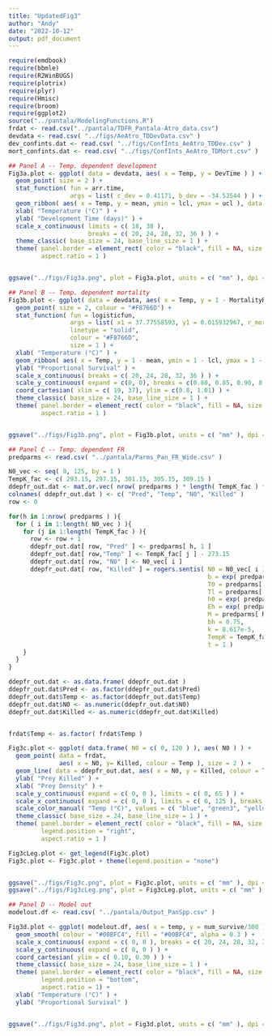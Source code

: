 ```yaml
---
title: "UpdatedFig3"
author: "Andy"
date: "2022-10-12"
output: pdf_document
---
```


```r
require(emdbook)
require(bbmle)
require(R2WinBUGS)
require(plotrix)
require(plyr)
require(Hmisc)
require(broom)
require(ggplot2)
source("../pantala/ModelingFunctions.R")
frdat <- read.csv("../pantala/TDFR_Pantala-Atro_data.csv")
devdata <- read.csv( "../figs/AeAtro_TDDevData.csv" )
dev_confints.dat <- read.csv( "../figs/ConfInts_AeAtro_TDDev.csv" )
mort_confints.dat <- read.csv( "../figs/ConfInts_AeAtro_TDMort.csv" )

```


```r
## Panel A -- Temp. dependent development
Fig3a.plot <- ggplot( data = devdata, aes( x = Temp, y = DevTime ) ) +
  geom_point( size = 2 ) +
  stat_function( fun = arr.time, 
                 args = list( c_dev = 0.41171, b_dev = -34.52544 ) ) +
  geom_ribbon( aes( x = Temp, y = mean, ymin = lcl, ymax = ucl ), data = dev_confints.dat, alpha = 0.3 ) +
  xlab( "Temperature (°C)" ) +
  ylab( "Development Time (days)" ) +
  scale_x_continuous( limits = c( 18, 38 ), 
                      breaks = c( 20, 24, 28, 32, 36 ) ) +
  theme_classic( base_size = 24, base_line_size = 1 ) + 
  theme( panel.border = element_rect( color = "black", fill = NA, size = 0.75 ),
         aspect.ratio = 1 )


ggsave("../figs/Fig3a.png", plot = Fig3a.plot, units = c( "mm" ), dpi = 300, bg = "white" )
```

```r
## Panel B -- Temp. dependent mortality
Fig3b.plot <- ggplot( data = devdata, aes( x = Temp, y = 1 - MortalityRate ) ) +
  geom_point( size = 2, colour = "#F8766D") +
  stat_function( fun = logisticfun,
                 args = list( x1 = 37.77558593, y1 = 0.015932967, r_mort = 1.289955323),
                 linetype = "solid",
                 colour = "#F8766D",
                 size = 1 ) +  
  xlab( "Temperature (°C)" ) +
  geom_ribbon( aes( x = Temp, y = 1 - mean, ymin = 1 - lcl, ymax = 1 - ucl ), data = mort_confints.dat, alpha = 0.3, fill = "#F8766D") +
  ylab( "Proportional Survival" ) +
  scale_x_continuous( breaks = c( 20, 24, 28, 32, 36 ) ) +
  scale_y_continuous( expand = c(0, 0), breaks = c(0.80, 0.85, 0.90, 0.95, 1.00) ) +
  coord_cartesian( xlim = c( 19, 37), ylim = c(0.8, 1.01) ) +
  theme_classic( base_size = 24, base_line_size = 1 ) + 
  theme( panel.border = element_rect( color = "black", fill = NA, size = 0.75 ),
         aspect.ratio = 1 )


ggsave("../figs/Fig3b.png", plot = Fig3b.plot, units = c( "mm" ), dpi = 300, bg = "white" )
```

```r
## Panel C -- Temp. dependent FR
predparms <- read.csv( "../pantala/Parms_Pan_FR_Wide.csv" )

N0_vec <- seq( 0, 125, by = 1 )
TempK_fac <- c( 293.15, 297.15, 301.15, 305.15, 309.15 )
ddepfr_out.dat <- mat.or.vec( nrow( predparms ) * length( TempK_fac ) * length ( N0_vec ), 4)
colnames( ddepfr_out.dat ) <- c( "Pred", "Temp", "N0", "Killed" )
row <- 0

for(h in 1:nrow( predparms ) ){
  for ( i in 1:length( N0_vec ) ){
    for (j in 1:length( TempK_fac ) ){
      row <- row + 1
      ddepfr_out.dat[ row, "Pred" ] <- predparms[ h, 1 ]
      ddepfr_out.dat[ row,"Temp" ] <- TempK_fac[ j ] - 273.15
      ddepfr_out.dat[ row, "N0" ] <- N0_vec[ i ]
      ddepfr_out.dat[ row, "Killed" ] = rogers.sentis( N0 = N0_vec[ i ], 
                                                       b = exp( predparms[ h, 2 ] ), 
                                                       T0 = predparms[ h, 6 ], 
                                                       Tl = predparms[ h, 7 ], 
                                                       h0 = exp( predparms[ h, 3 ] ), 
                                                       Eh = exp( predparms[ h, 4 ] ), 
                                                       M = predparms[ h, 5 ], 
                                                       bh = 0.75, 
                                                       k = 8.617e-5, 
                                                       TempK = TempK_fac[ j ], 
                                                       t = 1 )
    }
  }
}

ddepfr_out.dat <- as.data.frame( ddepfr_out.dat )
ddepfr_out.dat$Pred <- as.factor(ddepfr_out.dat$Pred)
ddepfr_out.dat$Temp <- as.factor(ddepfr_out.dat$Temp)
ddepfr_out.dat$N0 <- as.numeric(ddepfr_out.dat$N0)
ddepfr_out.dat$Killed <- as.numeric(ddepfr_out.dat$Killed)


frdat$Temp <- as.factor( frdat$Temp )

Fig3c.plot <- ggplot( data.frame( N0 = c( 0, 120 ) ), aes( N0 ) ) +
  geom_point( data = frdat, 
              aes( x = N0, y= Killed, colour = Temp ), size = 2 ) +
  geom_line( data = ddepfr_out.dat, aes( x = N0, y = Killed, colour = Temp ) ) +
  ylab( "Prey Killed" ) +
  xlab( "Prey Density" ) +
  scale_y_continuous( expand = c( 0, 0 ), limits = c( 0, 65 ) ) +
  scale_x_continuous( expand = c( 0, 0 ), limits = c( 0, 125 ), breaks = c(0, 20, 40, 60, 80, 100, 120) ) +
  scale_color_manual( "Temp (°C)", values = c( "blue", "green3", "yellow2", "orange2", "red2" ) ) +
  theme_classic( base_size = 24, base_line_size = 1 ) + 
  theme( panel.border = element_rect( color = "black", fill = NA, size = 0.75 ),
         legend.position = "right",
         aspect.ratio = 1 )

Fig3cLeg.plot <- get_legend(Fig3c.plot)
Fig3c.plot <- Fig3c.plot + theme(legend.position = "none")


ggsave("../figs/Fig3c.png", plot = Fig3c.plot, units = c( "mm" ), dpi = 300, bg = "white" )
ggsave("../figs/Fig3cLeg.png", plot = Fig3cLeg.plot, units = c( "mm" ), dpi = 300, bg = "white" )
```

```r
## Panel D -- Model out
modelout.df <- read.csv( "../pantala/Output_PanSpp.csv" )

Fig3d.plot <- ggplot( modelout.df, aes( x = temp, y = num_survive/300 ) ) +
  geom_smooth( colour = "#00BFC4", fill = "#00BFC4", alpha = 0.3 ) +
  scale_x_continuous( expand = c( 0, 0 ), breaks = c( 20, 24, 28, 32, 36 ) ) +
  scale_y_continuous( expand = c( 0, 0 ) ) +
  coord_cartesian( ylim = c( 0.10, 0.30 ) ) +
  theme_classic( base_size = 24, base_line_size = 1 ) +
  theme( panel.border = element_rect( color = "black", fill = NA, size = 0.75 ),
         legend.position = "bottom",
         aspect.ratio = 1) + 
  xlab( "Temperature (°C)" ) +
  ylab( "Proportional Survival" )


ggsave("../figs/Fig3d.png", plot = Fig3d.plot, units = c( "mm" ), dpi = 300, bg = "white" )
```